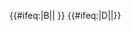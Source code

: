 {{#ifeq:{{{exclude}}}|B||{{NYCS time 2|B|icon=rushonly|text=僅尖峰時段停站|time={{{time|}}}}} {{NYCS br|time={{{time|}}}}}}} {{#ifeq:{{{exclude}}}|D||{{NYCS time 2|D|icon=allexceptrush|text=任何時候停站（除繁忙時段的尖峰方向外）|time={{{time|}}}}}}}<noinclude>
[[Category:紐約地鐵模板|{{PAGENAME}}]]
</noinclude>